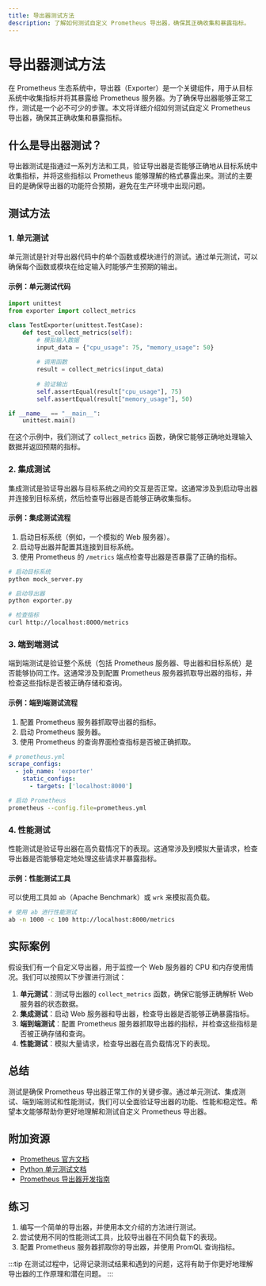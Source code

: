```yaml
---
title: 导出器测试方法
description: 了解如何测试自定义 Prometheus 导出器，确保其正确收集和暴露指标。
---
```


# 导出器测试方法

在 Prometheus 生态系统中，导出器（Exporter）是一个关键组件，用于从目标系统中收集指标并将其暴露给 Prometheus 服务器。为了确保导出器能够正常工作，测试是一个必不可少的步骤。本文将详细介绍如何测试自定义 Prometheus 导出器，确保其正确收集和暴露指标。

## 什么是导出器测试？

导出器测试是指通过一系列方法和工具，验证导出器是否能够正确地从目标系统中收集指标，并将这些指标以 Prometheus 能够理解的格式暴露出来。测试的主要目的是确保导出器的功能符合预期，避免在生产环境中出现问题。

## 测试方法

### 1. 单元测试

单元测试是针对导出器代码中的单个函数或模块进行的测试。通过单元测试，可以确保每个函数或模块在给定输入时能够产生预期的输出。

#### 示例：单元测试代码

```python
import unittest
from exporter import collect_metrics

class TestExporter(unittest.TestCase):
    def test_collect_metrics(self):
        # 模拟输入数据
        input_data = {"cpu_usage": 75, "memory_usage": 50}
        
        # 调用函数
        result = collect_metrics(input_data)
        
        # 验证输出
        self.assertEqual(result["cpu_usage"], 75)
        self.assertEqual(result["memory_usage"], 50)

if __name__ == "__main__":
    unittest.main()
```

在这个示例中，我们测试了 `collect_metrics` 函数，确保它能够正确地处理输入数据并返回预期的指标。

### 2. 集成测试

集成测试是验证导出器与目标系统之间的交互是否正常。这通常涉及到启动导出器并连接到目标系统，然后检查导出器是否能够正确收集指标。

#### 示例：集成测试流程

1. 启动目标系统（例如，一个模拟的 Web 服务器）。
2. 启动导出器并配置其连接到目标系统。
3. 使用 Prometheus 的 `/metrics` 端点检查导出器是否暴露了正确的指标。

```bash
# 启动目标系统
python mock_server.py

# 启动导出器
python exporter.py

# 检查指标
curl http://localhost:8000/metrics
```

### 3. 端到端测试

端到端测试是验证整个系统（包括 Prometheus 服务器、导出器和目标系统）是否能够协同工作。这通常涉及到配置 Prometheus 服务器抓取导出器的指标，并检查这些指标是否被正确存储和查询。

#### 示例：端到端测试流程

1. 配置 Prometheus 服务器抓取导出器的指标。
2. 启动 Prometheus 服务器。
3. 使用 Prometheus 的查询界面检查指标是否被正确抓取。

```yaml
# prometheus.yml
scrape_configs:
  - job_name: 'exporter'
    static_configs:
      - targets: ['localhost:8000']
```

```bash
# 启动 Prometheus
prometheus --config.file=prometheus.yml
```

### 4. 性能测试

性能测试是验证导出器在高负载情况下的表现。这通常涉及到模拟大量请求，检查导出器是否能够稳定地处理这些请求并暴露指标。

#### 示例：性能测试工具

可以使用工具如 `ab`（Apache Benchmark）或 `wrk` 来模拟高负载。

```bash
# 使用 ab 进行性能测试
ab -n 1000 -c 100 http://localhost:8000/metrics
```

## 实际案例

假设我们有一个自定义导出器，用于监控一个 Web 服务器的 CPU 和内存使用情况。我们可以按照以下步骤进行测试：

1. **单元测试**：测试导出器的 `collect_metrics` 函数，确保它能够正确解析 Web 服务器的状态数据。
2. **集成测试**：启动 Web 服务器和导出器，检查导出器是否能够正确暴露指标。
3. **端到端测试**：配置 Prometheus 服务器抓取导出器的指标，并检查这些指标是否被正确存储和查询。
4. **性能测试**：模拟大量请求，检查导出器在高负载情况下的表现。

## 总结

测试是确保 Prometheus 导出器正常工作的关键步骤。通过单元测试、集成测试、端到端测试和性能测试，我们可以全面验证导出器的功能、性能和稳定性。希望本文能够帮助你更好地理解和测试自定义 Prometheus 导出器。

## 附加资源

- [Prometheus 官方文档](https://prometheus.io/docs/)
- [Python 单元测试文档](https://docs.python.org/3/library/unittest.html)
- [Prometheus 导出器开发指南](https://prometheus.io/docs/instrumenting/writing_exporters/)

## 练习

1. 编写一个简单的导出器，并使用本文介绍的方法进行测试。
2. 尝试使用不同的性能测试工具，比较导出器在不同负载下的表现。
3. 配置 Prometheus 服务器抓取你的导出器，并使用 PromQL 查询指标。

:::tip
在测试过程中，记得记录测试结果和遇到的问题，这将有助于你更好地理解导出器的工作原理和潜在问题。
:::